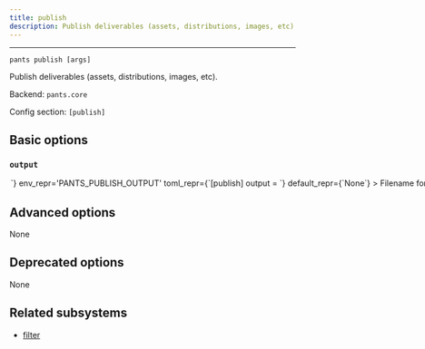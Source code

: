 ```yaml
---
title: publish
description: Publish deliverables (assets, distributions, images, etc).
---
```



---

```
pants publish [args]
```

Publish deliverables (assets, distributions, images, etc).

Backend: <span className="color--primary">`pants.core`</span>

Config section: <span className="color--primary">`[publish]`</span>

<span className={styles.options}>

## Basic options

### `output`

<Option
  cli_repr={`--publish-output=<str>`}
  env_repr='PANTS_PUBLISH_OUTPUT'
  toml_repr={`[publish]
output = <str>`}
  default_repr={`None`}
>

Filename for JSON structured publish information.

</Option>

## Advanced options

None

## Deprecated options

None

## Related subsystems

- [filter](../subsystems/filter.mdx)

</span>
